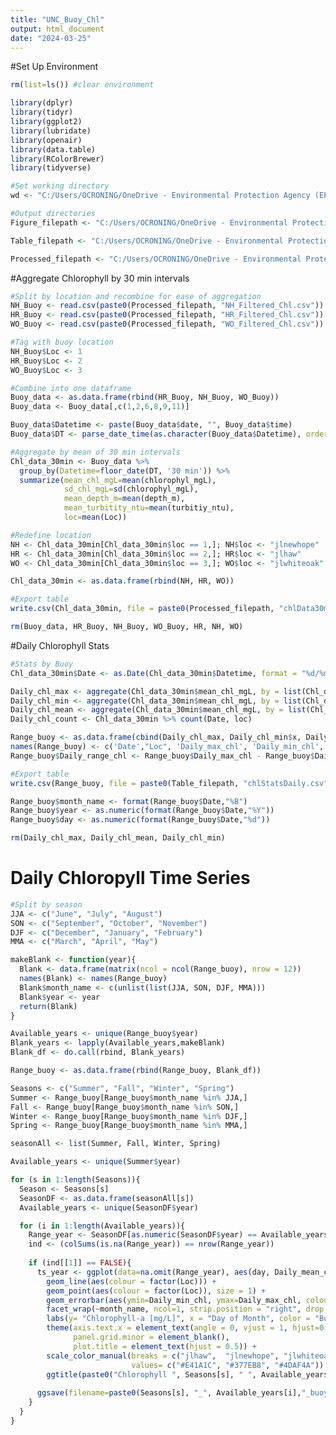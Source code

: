 ```yaml
---
title: "UNC_Buoy_Chl"
output: html_document
date: "2024-03-25"
---
```

#Set Up Environment
```r
rm(list=ls()) #clear environment

library(dplyr)
library(tidyr)
library(ggplot2)
library(lubridate)
library(openair)
library(data.table)
library(RColorBrewer)
library(tidyverse)

#Set working directory
wd <- "C:/Users/OCRONING/OneDrive - Environmental Protection Agency (EPA)/Profile/Documents/Chlorophyll_Temporal_Mismatch/Raw_Data/UNC_Buoys/"

#Output directories
Figure_filepath <- "C:/Users/OCRONING/OneDrive - Environmental Protection Agency (EPA)/Profile/Documents/Chlorophyll_Temporal_Mismatch/Outputs/Figures/Chlorophyll/"

Table_filepath <- "C:/Users/OCRONING/OneDrive - Environmental Protection Agency (EPA)/Profile/Documents/Chlorophyll_Temporal_Mismatch/Outputs/Tables/Chlorophyll/"

Processed_filepath <- "C:/Users/OCRONING/OneDrive - Environmental Protection Agency (EPA)/Profile/Documents/Chlorophyll_Temporal_Mismatch/Processed_Data/Chlorophyll/"
```

#Aggregate Chlorophyll by 30 min intervals
```r
#Split by location and recombine for ease of aggregation
NH_Buoy <- read.csv(paste0(Processed_filepath, "NH_Filtered_Chl.csv"))
HR_Buoy <- read.csv(paste0(Processed_filepath, "HR_Filtered_Chl.csv"))
WO_Buoy <- read.csv(paste0(Processed_filepath, "WO_Filtered_Chl.csv"))

#Tag with buoy location
NH_Buoy$Loc <- 1
HR_Buoy$Loc <- 2
WO_Buoy$Loc <- 3

#Combine into one dataframe
Buoy_data <- as.data.frame(rbind(HR_Buoy, NH_Buoy, WO_Buoy))
Buoy_data <- Buoy_data[,c(1,2,6,8,9,11)]

Buoy_data$Datetime <- paste(Buoy_data$date, "", Buoy_data$time)
Buoy_data$DT <- parse_date_time(as.character(Buoy_data$Datetime), order = "%m/%d/%y %H:%M:%S", tz = 'EST') 

#Aggregate by mean of 30 min intervals
Chl_data_30min <- Buoy_data %>%
  group_by(Datetime=floor_date(DT, '30 min')) %>%
  summarize(mean_chl_mgL=mean(chlorophyl_mgL), 
            sd_chl_mgL=sd(chlorophyl_mgL),
            mean_depth_m=mean(depth_m),
            mean_turbitity_ntu=mean(turbitiy_ntu),
            loc=mean(Loc))

#Redefine location
NH <- Chl_data_30min[Chl_data_30min$loc == 1,]; NH$loc <- "jlnewhope"
HR <- Chl_data_30min[Chl_data_30min$loc == 2,]; HR$loc <- "jlhaw"
WO <- Chl_data_30min[Chl_data_30min$loc == 3,]; WO$loc <- "jlwhiteoak"

Chl_data_30min <- as.data.frame(rbind(NH, HR, WO))

#Export table
write.csv(Chl_data_30min, file = paste0(Processed_filepath, "chlData30min.csv"), row.names = F)

rm(Buoy_data, HR_Buoy, NH_Buoy, WO_Buoy, HR, NH, WO)
```

#Daily Chlorophyll Stats
```r
#Stats by Buoy
Chl_data_30min$Date <- as.Date(Chl_data_30min$Datetime, format = "%d/%m/%Y")

Daily_chl_max <- aggregate(Chl_data_30min$mean_chl_mgL, by = list(Chl_data_30min$Date, Chl_data_30min$loc), max)
Daily_chl_min <- aggregate(Chl_data_30min$mean_chl_mgL, by = list(Chl_data_30min$Date, Chl_data_30min$loc), min)
Daily_chl_mean <- aggregate(Chl_data_30min$mean_chl_mgL, by = list(Chl_data_30min$Date, Chl_data_30min$loc), mean)
Daily_chl_count <- Chl_data_30min %>% count(Date, loc)

Range_buoy <- as.data.frame(cbind(Daily_chl_max, Daily_chl_min$x, Daily_chl_mean$x, Daily_chl_count$n))
names(Range_buoy) <- c('Date',"Loc", 'Daily_max_chl', 'Daily_min_chl', 'Daily_mean_chl', "Daily_n_obs_chl")
Range_buoy$Daily_range_chl <- Range_buoy$Daily_max_chl - Range_buoy$Daily_min_chl

#Export table
write.csv(Range_buoy, file = paste0(Table_filepath, "chlStatsDaily.csv"), row.names = F)

Range_buoy$month_name <- format(Range_buoy$Date,"%B")
Range_buoy$year <- as.numeric(format(Range_buoy$Date,"%Y"))
Range_buoy$day <- as.numeric(format(Range_buoy$Date,"%d"))

rm(Daily_chl_max, Daily_chl_mean, Daily_chl_min)
```

# Daily Chloropyll Time Series
```r
#Split by season
JJA <- c("June", "July", "August")
SON <- c("September", "October", "November")
DJF <- c("December", "January", "February")
MMA <- c("March", "April", "May")

makeBlank <- function(year){
  Blank <- data.frame(matrix(ncol = ncol(Range_buoy), nrow = 12))
  names(Blank) <- names(Range_buoy)
  Blank$month_name <- c(unlist(list(JJA, SON, DJF, MMA)))
  Blank$year <- year
  return(Blank)
}

Available_years <- unique(Range_buoy$year)
Blank_years <- lapply(Available_years,makeBlank)
Blank_df <- do.call(rbind, Blank_years)

Range_buoy <- as.data.frame(rbind(Range_buoy, Blank_df))

Seasons <- c("Summer", "Fall", "Winter", "Spring")
Summer <- Range_buoy[Range_buoy$month_name %in% JJA,]
Fall <- Range_buoy[Range_buoy$month_name %in% SON,]
Winter <- Range_buoy[Range_buoy$month_name %in% DJF,]
Spring <- Range_buoy[Range_buoy$month_name %in% MMA,]

seasonAll <- list(Summer, Fall, Winter, Spring)

Available_years <- unique(Summer$year)

for (s in 1:length(Seasons)){
  Season <- Seasons[s]
  SeasonDF <- as.data.frame(seasonAll[s])
  Available_years <- unique(SeasonDF$year)

  for (i in 1:length(Available_years)){
    Range_year <- SeasonDF[as.numeric(SeasonDF$year) == Available_years[i],]
    ind <- (colSums(is.na(Range_year)) == nrow(Range_year))
    
    if (ind[[1]] == FALSE){
      ts_year <- ggplot(data=na.omit(Range_year), aes(day, Daily_mean_chl, group = interaction(factor(month_name), factor(Loc)))) + 
        geom_line(aes(colour = factor(Loc))) + 
        geom_point(aes(colour = factor(Loc)), size = 1) +
        geom_errorbar(aes(ymin=Daily_min_chl, ymax=Daily_max_chl, colour = factor(Loc)), width=.5) +
        facet_wrap(~month_name, ncol=1, strip.position = "right", drop = F) +
        labs(y= "Chlorophyll-a [mg/L]", x = "Day of Month", color = "Buoy Location") +
        theme(axis.text.x = element_text(angle = 0, vjust = 1, hjust=0.5), 
              panel.grid.minor = element_blank(),
              plot.title = element_text(hjust = 0.5)) + 
        scale_color_manual(breaks = c("jlhaw",  "jlnewhope", "jlwhiteoak"),
                           values= c("#E41A1C", "#377EB8", "#4DAF4A")) +
        ggtitle(paste0("Chlorophyll ", Seasons[s], " ", Available_years[i]," Time-Series"))
      
      ggsave(filename=paste0(Seasons[s], "_", Available_years[i],"_buoyChlTimeSeries.png"), plot = ts_year, device = "png", path = paste0(Figure_filepath, "Daily_TimeSeries/", Season, "/"), width = 6, height = 5, dpi = 300, units = "in")
    }
  }
}

```

